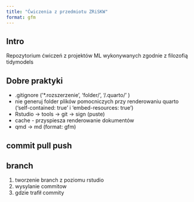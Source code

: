 ```yaml
---
title: "Ćwiczenia z przedmiotu ZRiSKW"
format: gfm
---
```


## Intro

Repozytorium ćwiczeń z projektów ML wykonywanych zgodnie z filozofią tidymodels

## Dobre praktyki

  * .gitignore ('*.rozszerzenie', 'folder/', '/.quarto/' )
  * nie generuj folder plików pomocniczych przy renderowaniu quarto
  ('self-contained: true' i 'embed-resources: true')
  * Rstudio -> tools -> git -> sign (puste)
  * cache - przyspiesza renderowanie dokumentów
  * qmd -> md (format: gfm)


## commit pull push

## branch

 1) tworzenie branch z poziomu rstudio
 2) wysylanie commitow
 3) gdzie trafił commity